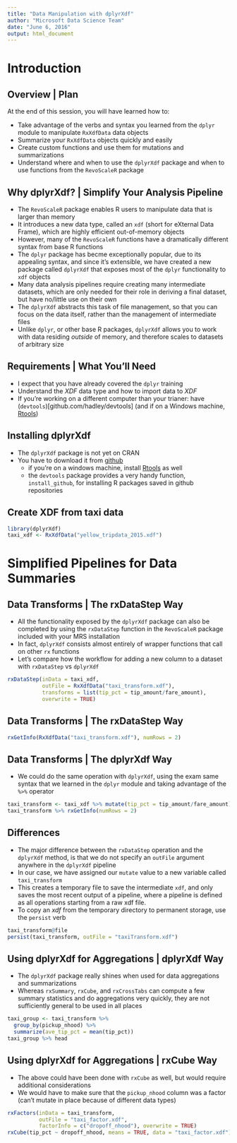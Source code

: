 ```yaml
---
title: "Data Manipulation with dplyrXdf"
author: "Microsoft Data Science Team"
date: "June 6, 2016"
output: html_document
---
```



# Introduction

## Overview | Plan

At the end of this session, you will have learned how to:

* Take advantage of the verbs and syntax you learned from the `dplyr` module to manipulate `RxXdfData` data objects
* Summarize your `RxXdfData` objects quickly and easily
* Create custom functions and use them for mutations and summarizations
* Understand where and when to use the `dplyrXdf` package and when to use functions from the `RevoScaleR` package

## Why dplyrXdf? | Simplify Your Analysis Pipeline

* The `RevoScaleR` package enables R users to manipulate data that is larger than memory
* It introduces a new data type, called an `xdf` (short for eXternal Data Frame), which are highly efficient out-of-memory objects
* However, many of the `RevoScaleR` functions have a dramatically different syntax from base R functions
* The `dplyr` package has becme exceptionally popular, due to its appealing syntax, and since it's extensible, we have created a new package called `dplyrXdf` that exposes most of the `dplyr` functionality to `xdf` objects
* Many data analysis pipelines require creating many intermediate datasets, which are only needed for their role in deriving a final dataset, but have no/little use on their own
* The `dplyrXdf` abstracts this task of file management, so that you can focus on the data itself, rather than the management of intermediate files
* Unlike `dplyr`, or other base R packages, `dplyrXdf` allows you to work with data residing _outside_ of memory, and therefore scales to datasets of arbitrary size


## Requirements | What You'll Need

* I expect that you have already covered the `dplyr` training
* Understand the *XDF* data type and how to import data to *XDF*
* If you're working on a different computer than your trianer: have (`devtools`)[github.com/hadley/devtools] (and if on a Windows machine, [Rtools](https://cran.r-project.org/bin/windows/Rtools/))

## Installing dplyrXdf

* The `dplyrXdf` package is not yet on CRAN
* You have to download it from [github](https://github.com/RevolutionAnalytics/dplyrXdf/)
  - if you're on a windows machine, install [Rtools](https://cran.r-project.org/bin/windows/Rtools/) as well
  - the `devtools` package provides a very handy function, `install_github`, for installing R packages saved in github repositories

## Create XDF from taxi data

```r
library(dplyrXdf)
taxi_xdf <- RxXdfData("yellow_tripdata_2015.xdf")
```

# Simplified Pipelines for Data Summaries

## Data Transforms | The rxDataStep Way

* All the functionality exposed by the `dplyrXdf` package can also be completed
by using the `rxDataStep` function in the `RevoScaleR` package included with your MRS installation
* In fact, `dplyrXdf` consists almost entirely of wrapper functions that call on other `rx` functions
* Let's compare how the workflow for adding a new column to a dataset with `rxDataStep` vs `dplyrXdf`

```r
rxDataStep(inData = taxi_xdf,
           outFile = RxXdfData("taxi_transform.xdf"),
           transforms = list(tip_pct = tip_amount/fare_amount),
           overwrite = TRUE)


```

## Data Transforms | The rxDataStep Way

```r
rxGetInfo(RxXdfData("taxi_transform.xdf"), numRows = 2)

```

## Data Transforms | The dplyrXdf Way

* We could do the same operation with `dplyrXdf`, using the exam same syntax 
that we learned in the `dplyr` module and taking advantage of the `%>%` operator 

```r
taxi_transform <- taxi_xdf %>% mutate(tip_pct = tip_amount/fare_amount)
taxi_transform %>% rxGetInfo(numRows = 2)

```

## Differences

* The major difference between the `rxDataStep` operation and the `dplyrXdf` method, is that we do not specify an `outFile` argument anywhere in the `dplyrXdf` pipeline
* In our case, we have assigned our `mutate` value to a new variable called `taxi_transform`
* This creates a temporary file to save the intermediate `xdf`, and only saves the most recent output of a pipeline, where a pipeline is defined as all operations starting from a raw xdf file.
* To copy an *xdf* from the temporary directory to permanent storage, use the `persist` verb

```r
taxi_transform@file
persist(taxi_transform, outFile = "taxiTransform.xdf")
```


## Using dplyrXdf for Aggregations | dplyrXdf Way

* The `dplyrXdf` package really shines when used for data aggregations and summarizations
* Whereas `rxSummary`, `rxCube`, and `rxCrossTabs` can compute a few summary statistics and do aggregations very quickly, they are not sufficiently general to be used in all places


```r
taxi_group <- taxi_transform %>%
  group_by(pickup_nhood) %>% 
  summarize(ave_tip_pct = mean(tip_pct))
taxi_group %>% head
```

## Using dplyrXdf for Aggregations | rxCube Way

* The above could have been done with `rxCube` as well, but would require additional considerations
* We would have to make sure that the `pickup_nhood` column was a factor (can't mutate in place because of different data types)

```r
rxFactors(inData = taxi_transform, 
          outFile = "taxi_factor.xdf", 
          factorInfo = c("dropoff_nhood"), overwrite = TRUE)
rxCube(tip_pct ~ dropoff_nhood, means = TRUE, data = "taxi_factor.xdf")

```

